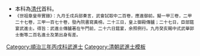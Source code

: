 {{Navbox
|name = 順治三年丙戌科武殿試金榜
|title = 順治三年（[[1646年]]）丙戌科武殿試金榜
|titlestyle = background-color:#FFD700;
|image =
|style = width:100%;text-align:center; 
|groupstyle = text-align:center; background-color:#FFD700;
|liststyle = text-align:center;
|state = {{{state<includeonly>|collapsed</includeonly>}}}
|group1 = 第一甲<br>賜武進士及第<br>共3名
|list1 = '''[[郭士衡]]''' - '''[[武韜|武　韜]]''' - '''[[殷壯猷]]'''

|group2 = 第二甲<br>賜武進士出身<br>共27名
|list2 =  囗囗囗 - 囗囗囗 - 囗囗囗 -

|group3 = 第三甲<br>賜同武進士出身<br>共170名
|list3 =  囗囗囗  - 囗囗囗<br>名次不詳：<br>[[熊兆夢]] - [[徐定國]] - [[徐斌|徐　斌]] - [[婁士強]] - [[張三才]] - [[周師芳]] - [[孫德灝]] - [[周茂賢]] - [[張興鉉]] - [[郭承德]]<br>[[唐之彥]] - [[馬進國]] - [[王守德]] - [[張允中]] - [[葛大榮]] - [[張玉璽]] - [[於乘龍]] - [[胡定遠]] - [[武廩|武　廩]] - [[陶傑 (清朝)|陶　傑]]<br>[[張守成]] - [[畢嘉生]] - [[朱從旭]] - [[喬嘉猷]] - [[吳國弼]] - [[李奇昌]]<span style="color: #FFFFFF;"> - －－－ - －－－ - －－－ - －－－</span>
|belowstyle = text-align: center; background-color:#FFD700;
|below='''前一科：[[明朝|明]]·[[Template:崇禎十六年癸未科武殿試金榜|崇禎十六年癸未科]]　'''·'''　後一科：[[Template:順治六年己丑科武殿試金榜|順治六年己丑科]]'''<br>'''同科進士：[[Template:順治三年丙戌科殿試金榜|順治三年丙戌文科]]'''
}}
[[Category:順治三年丙戌科武進士]]
<noinclude>
[[Category:順治三年丙戌科武進士| ]]
[[Category:清朝武進士模板]]
*本科為[[清代]]首科。
*<small>《世祖章皇帝實錄》：九月壬戌兵部奏言，武會試取中二百卷，應進御前。擬一甲三卷，二甲二十七卷，三甲一百七十卷，發內院書寫黃榜。二十三日，皇上御殿傳臚；二十七日，臣部筵宴武進士。得旨：武進士傳臚著在午門前，二十六日筵宴，余照例行。九月癸亥賜中式武舉郭士衡等二百名進士及第出身有差。</small></noinclude>